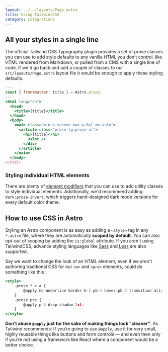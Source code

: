 ```yaml
---
layout: ../../layouts/Page.astro
title: Using TailwindCSS
category: Integrations
---
```


## All your styles in a single line

The official Tailwind CSS Typography plugin provides a set of prose classes you can use to add style defaults to any vanilla HTML you don’t control, like HTML rendered from Markdown, or pulled from a CMS with a single line of code. If we'd go back and add a couple of classes to our `src/layouts/Page.astro` layout file it would be enough to apply these styling defaults.

```jsx
---
const { frontmatter: title } = Astro.props;
---
<html lang="en">
  <head>
    <title>{title}</title>
  </head>
  <body>
    <main class="min-h-screen max-w-6xl mx-auto">
      <article class="prose lg:prose-xl">
        <h1>{title}</h1>
          <slot />
        </div>
      </article>
    </main>
  </body>
</html>
```

### Styling individual HTML elements

There are plenty of [element modifiers](https://tailwindcss.com/docs/typography-plugin#element-modifiers) that you can use to add utility classes to style individual elements. Additionally, we'd recommend adding: `dark:prose-invert`, which triggers hand-designed dark mode versions for every default color theme.

## How to use CSS in Astro

Styling an Astro component is as easy as adding a `<style>` tag in any `*.astro` file, where they are automatically **scoped by default**. You can also opt-out of scoping by adding the `is:global` attribute. If you aren't using TailwindCSS, advance styling languages like [Sass](https://sass-lang.com/) and [Less](https://lesscss.org/) are also supported. 

Say we want to change the look of an HTML element, even if we aren't authoring traditional CSS for our `<a>` and `<pre>` elements, could do something like this :

```jsx
<style>
    .prose * > a {
        @apply no-underline border-b-2 pb-1 hover:pb-2 transition-all;
    }
    .prose pre {
        @apply p-5 drop-shadow-2xl;
    }
</style>
```

**Don't abuse `@apply` just for the sake of making things look "cleaner"**. As Tailwind recommends: If you’re going to use `@apply`, use it for very small, highly reusable things like buttons and form controls — and even then only if you’re not using a framework like React where a component would be a better choice.